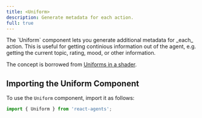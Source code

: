 ```yaml
---
title: <Uniform>
description: Generate metadata for each action.
full: true
---
```


<InlineTOC defaultOpen items={toc} />
The `Uniform` component lets you generate additional metadata for _each_ action. This is useful for getting continious information out of the agent, e.g. getting the current topic, rating, mood, or other information.

The concept is borrowed from [Uniforms in a shader](https://en.wikipedia.org/wiki/Shader).

## Importing the Uniform Component
To use the `Uniform` component, import it as follows:
```javascript
import { Uniform } from 'react-agents';
```
